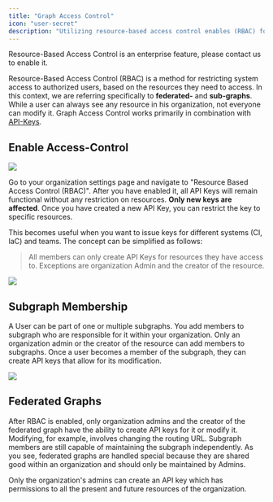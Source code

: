 ---
title: "Graph Access Control"
icon: "user-secret"
description: "Utilizing resource-based access control enables (RBAC) for graphs ensuring that machines or users can access and manipulate only specific federated- and sub-graphs."
---


<Info>
  Resource-Based Access Control is an enterprise feature, please contact us to enable it.
</Info>

Resource-Based Access Control (RBAC) is a method for restricting system access to authorized users, based on the resources they need to access. In this context, we are referring specifically to **federated-** and **sub-graphs**. While a user can always see any resource in his organization, not everyone can modify it. Graph Access Control works primarily in combination with [API-Keys](/studio/api-keys).

## Enable Access-Control

<Frame>
<img src="/images/studio/image-45.png" />
</Frame>

Go to your organization settings page and navigate to "Resource Based Access Control (RBAC)". After you have enabled it, all API Keys will remain functional without any restriction on resources. **Only new keys are affected**. Once you have created a new API Key, you can restrict the key to specific resources.

This becomes useful when you want to issue keys for different systems (CI, IaC) and teams. The concept can be simplified as follows:

> All members can only create API Keys for resources they have access to. Exceptions are organization Admin and the creator of the resource.

<Frame>
<img src="/images/studio/image-46.png" />
</Frame>

## Subgraph Membership

A User can be part of one or multiple subgraphs. You add members to subgraph who are responsible for it within your organization. Only an organization admin or the creator of the resource can add members to subgraphs. Once a user becomes a member of the subgraph, they can create API keys that allow for its modification.

<Frame>
<img src="/images/studio/image-47.png" />
</Frame>

## Federated Graphs

After RBAC is enabled, only organization admins and the creator of the federated graph have the ability to create API keys for it or modify it. Modifying, for example, involves changing the routing URL. Subgraph members are still capable of maintaining the subgraph independently. As you see, federated graphs are handled special because they are shared good within an organization and should only be maintained by Admins.

<Info>
Only the organization's admins can create an API key which has permissions to all the present and future resources of the organization.
</Info>
